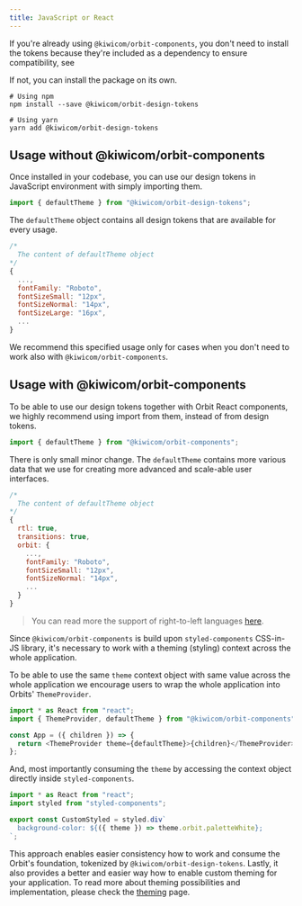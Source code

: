 ```yaml
---
title: JavaScript or React
---
```


If you're already using `@kiwicom/orbit-components`,
you don't need to install the tokens because they're included as a dependency to ensure compatibility, see []()

If not, you can install the package on its own.

```shell
# Using npm
npm install --save @kiwicom/orbit-design-tokens

# Using yarn
yarn add @kiwicom/orbit-design-tokens
```

## Usage without @kiwicom/orbit-components

Once installed in your codebase, you can use our design tokens in JavaScript environment with simply importing them.

```js
import { defaultTheme } from "@kiwicom/orbit-design-tokens";
```

The `defaultTheme` object contains all design tokens that are available for every usage.

```js
/*
  The content of defaultTheme object
*/
{
  ...,
  fontFamily: "Roboto",
  fontSizeSmall: "12px",
  fontSizeNormal: "14px",
  fontSizeLarge: "16px",
  ...
}
```

We recommend this specified usage only for cases when you don't need to work also with `@kiwicom/orbit-components`.

## Usage with @kiwicom/orbit-components

To be able to use our design tokens together with Orbit React components, we highly recommend using import from them, instead of from design tokens.

```js
import { defaultTheme } from "@kiwicom/orbit-components";
```

There is only small minor change. The `defaultTheme` contains more various data that we use for creating more advanced and scale-able user interfaces.

```js
/*
  The content of defaultTheme object
*/
{
  rtl: true,
  transitions: true,
  orbit: {
    ...,
    fontFamily: "Roboto",
    fontSizeSmall: "12px",
    fontSizeNormal: "14px",
    ...
  }
}
```

> You can read more the support of right-to-left languages [here](/development/utilities/rtl-languages).

Since `@kiwicom/orbit-components` is build upon `styled-components` CSS-in-JS library, it's necessary to work with a theming (styling) context across the whole application.

To be able to use the same `theme` context object with same value across the whole application we encourage users to wrap the whole application into Orbits' `ThemeProvider`.

```js
import * as React from "react";
import { ThemeProvider, defaultTheme } from "@kiwicom/orbit-components";

const App = ({ children }) => {
  return <ThemeProvider theme={defaultTheme}>{children}</ThemeProvider>;
};
```

And, most importantly consuming the `theme` by accessing the context object directly inside `styled-components`.

```jsx
import * as React from "react";
import styled from "styled-components";

export const CustomStyled = styled.div`
  background-color: ${({ theme }) => theme.orbit.paletteWhite};
`;
```

This approach enables easier consistency how to work and consume the Orbit's foundation, tokenized by `@kiwicom/orbit-design-tokens`.
Lastly, it also provides a better and easier way how to enable custom theming for your application. To read more about theming possibilities and implementation,
please check the [theming](/design-tokens/theming) page.
